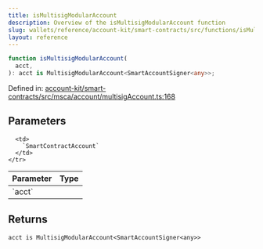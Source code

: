 ```yaml
---
title: isMultisigModularAccount
description: Overview of the isMultisigModularAccount function
slug: wallets/reference/account-kit/smart-contracts/src/functions/isMultisigModularAccount
layout: reference
---
```


```ts
function isMultisigModularAccount(
  acct,
): acct is MultisigModularAccount<SmartAccountSigner<any>>;
```

Defined in: [account-kit/smart-contracts/src/msca/account/multisigAccount.ts:168](https://github.com/alchemyplatform/aa-sdk/blob/e3c1a23e6e03f44bf2db3afddb97a91b175cba58/account-kit/smart-contracts/src/msca/account/multisigAccount.ts#L168)

## Parameters

<table>
  <thead>
    <tr>
      <th align="left">Parameter</th>
      <th align="left">Type</th>
    </tr>
  </thead>

  <tbody>
    <tr>
      <td>
        `acct`
      </td>

      <td>
        `SmartContractAccount`
      </td>
    </tr>

  </tbody>
</table>

## Returns

`acct is MultisigModularAccount<SmartAccountSigner<any>>`
